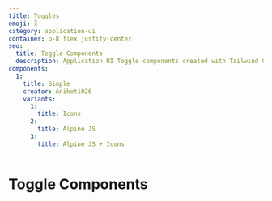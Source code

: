 ```yaml
---
title: Toggles
emoji: 🎚
category: application-ui
container: p-8 flex justify-center
seo:
  title: Toggle Components
  description: Application UI Toggle components created with Tailwind CSS
components:
  1:
    title: Simple
    creator: Aniket1026
    variants:
      1:
        title: Icons
      2:
        title: Alpine JS
      3:
        title: Alpine JS + Icons
---
```


# Toggle Components

<List
  componentsData={componentsArray}
  componentContainer={componentContainer}
/>

